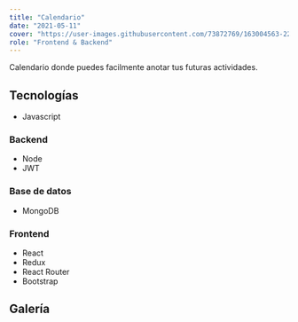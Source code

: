```yaml
---
title: "Calendario"
date: "2021-05-11"
cover: "https://user-images.githubusercontent.com/73872769/163004563-22d01b5b-d30d-4da2-94cd-36c4f865ea71.png"
role: "Frontend & Backend"
---
```


Calendario donde puedes facilmente anotar tus futuras actividades.

## Tecnologías

- Javascript

### Backend

- Node
- JWT

### Base de datos

- MongoDB

### Frontend

- React
- Redux
- React Router
- Bootstrap

## Galería

<GalleryImage
  alt="calendar"
  image="https://user-images.githubusercontent.com/73872769/163004563-22d01b5b-d30d-4da2-94cd-36c4f865ea71.png"
  caption="The calendar. You can alternate between month, week, day and 
schedule"
/>

<GalleryImage
  alt="create event"
  image="https://user-images.githubusercontent.com/73872769/163004606-2a75d9c2-86e1-4631-9074-f7c3dc7f2f5e.png"
  caption="Creating an event"
/>
